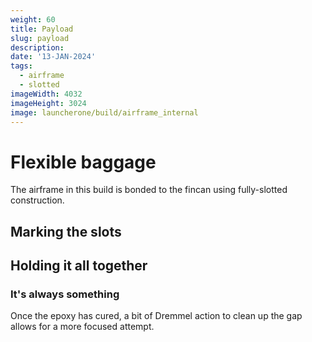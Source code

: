 ```yaml
---
weight: 60
title: Payload
slug: payload
description:
date: '13-JAN-2024'
tags:
  - airframe
  - slotted
imageWidth: 4032
imageHeight: 3024
image: launcherone/build/airframe_internal
---
```


# Flexible baggage

The airframe in this build is bonded to the fincan using fully-slotted
construction.

## Marking the slots

## Holding it all together

### It's always something

Once the epoxy has cured, a bit of Dremmel action to clean up the gap allows
for a more focused attempt.

<BlogImage
  src='launcherone/build/repair'
  alt='epoxy repair'
  width={3024}
  height={4032}
  className='mx-auto'
/>
